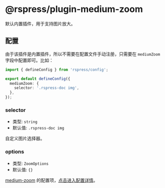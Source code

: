 # @rspress/plugin-medium-zoom


<SourceCode href="https://github.com/web-infra-dev/rspress/tree/main/packages/plugin-medium-zoom" />

默认内置插件，用于支持图片放大。

## 配置

由于该插件是内置插件，所以不需要在配置文件手动注册，只需要在 `mediumZoom` 字段中配置即可。比如：

```ts title="rspress.config.ts"
import { defineConfig } from 'rspress/config';

export default defineConfig({
  mediumZoom: {
    selector: '.rspress-doc img',
  },
});
```

### selector

- 类型: `string`
- 默认值: `.rspress-doc img`

自定义图片选择器。

### options

- 类型: `ZoomOptions`
- 默认值: `{}`

[medium-zoom](https://github.com/francoischalifour/medium-zoom) 的配置项，[点击进入配置详情](https://github.com/francoischalifour/medium-zoom#options)。
